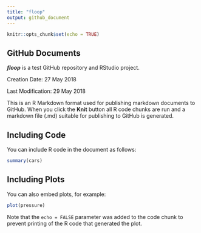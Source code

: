 ```yaml
---
title: "floop"
output: github_document
---
```


```r
knitr::opts_chunk$set(echo = TRUE)
```

## GitHub Documents

__*floop*__ is a test GitHub repository and RStudio project. 

Creation Date: 27 May 2018

Last Modification: 29 May 2018

This is an R Markdown format used for publishing markdown documents to GitHub. When you click the **Knit** button all R code chunks are run and a markdown file (.md) suitable for publishing to GitHub is generated.

## Including Code

You can include R code in the document as follows:

```r
summary(cars)
```

## Including Plots

You can also embed plots, for example:

```r
plot(pressure)
```

Note that the `echo = FALSE` parameter was added to the code chunk to prevent printing of the R code that generated the plot.
